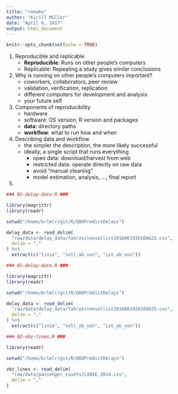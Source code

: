 ```yaml
---
title: "remake"
author: "Kirill Müller"
date: "April 6, 2017"
output: html_document
---
```


```r
knitr::opts_chunk$set(echo = TRUE)
```

1. Reproducible and replicable
    - **Reproducible**: Runs on other people's computers
    - Replicable: Repeating a study gives similar conclusions

2. Why is running on other people's computers important?
    - coworkers, collaborators, peer review
    - validation, verification, replication
    - different computers for development and analysis
    - your future self

3. Components of reproducibility
    - hardware
    - software: OS version, R version and packages
    - **data**: directory paths
    - **workflow**: what to run how and when

4. Describing data and workflow
    - the simpler the description, the more likely successful
    - ideally, a single script that runs everything
      - open data: download/harvest from web
      - restricted data: operate directly on raw data
      - avoid "manual cleaning"
      - model estimation, analysis, ..., final report

5. 

```r
### 01-delay-data.R ###

library(magrittr)
library(readr)

setwd("/home/krlmlr/git/R/ODDPredictDelays")

delay_data <- read_delim(
  "raw/data/delay_data/fahrzeitensollist2016061920160625.csv",
  delim = ","
) %>%
  extract(c("linie", "soll_ab_von", "ist_ab_von"))
```

```r
### 01-delay-data.R ###

library(magrittr)
library(readr)

setwd("/home/krlmlr/git/R/ODDPredictDelays")

delay_data <- read_delim(
  "raw/data/delay_data/fahrzeitensollist2016061920160625.csv",
  delim = ","
) %>%
  extract(c("linie", "soll_ab_von", "ist_ab_von"))
```

```r
### 02-vbz-lines.R ###

library(readr)

setwd("/home/krlmlr/git/R/ODDPredictDelays")

vbz_lines <- read_delim(
  "raw/data/passenger_counts/LINIE_2014.csv",
  delim = ","
)
```
